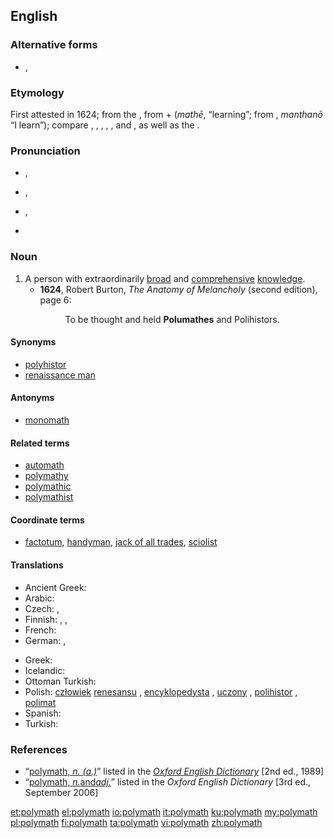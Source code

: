{{was wotd|2008|March|1}}
==English==
{{wikipedia}}

===Alternative forms===
* {{l|en|polumathe}}, {{l|en|polymathe}} {{defdate|both 17th century}}

===Etymology===
First attested in 1624; from the {{etyl|grc|en}} {{term|sc=polytonic|πολυμαθής||tr=polumathēs|having learnt much|lang=grc}}, from {{term|sc=polytonic|πολύς||tr=polus|much|lang=grc}} + {{term|sc=polytonic|μάθη|lang=grc}} (''mathē'', “learning”; from {{term|sc=polytonic|μανθάνω|lang=grc}}, ''manthanō'' “I learn”); compare {{term|opsimath|lang=en}}, {{term|philomath|lang=en}}, {{term|polyhistor|lang=en}}, {{term|polymathic|lang=en}}, {{term|polymathist|lang=en}}, and {{term|polymathy|lang=en}}, as well as the {{etyl|fr|-}} {{term|polymathe|lang=fr}}.

===Pronunciation===
* {{a|RP}} {{enPR|pŏʹlĭmăth}}, {{IPA|/ˈpɒlɪmæθ/}}
* {{a|UK}} {{enPR|pŏʹlĭmăth}}, {{IPA|/ˈpɒlɪmaθ/}}
* {{a|US}} {{enPR|pŏʹlimăth'}}, {{IPA|/ˈpɑliˌmæθ/}}
* {{audio|en-us-polymath.ogg|Audio (US)}}

===Noun===
{{en-noun}}

# A person with extraordinarily [[broad]] and [[comprehensive]] [[knowledge]].
#* '''1624''', Robert Burton, ''The Anatomy of Melancholy'' (second edition), page 6:
#*: To be thought and held '''Polumathes''' and Polihistors.

====Synonyms====
* [[polyhistor]]
* [[renaissance man]]

====Antonyms====
* [[monomath]]

====Related terms====
* [[automath]]
* [[polymathy]]
* [[polymathic]]
* [[polymathist]]

====Coordinate terms====
* [[factotum]], [[handyman]], [[jack of all trades]], [[sciolist]]

====Translations====
{{trans-top|Person with extraordinarily broad and comprehensive knowledge}}
* Ancient Greek: {{t|grc|πολυΐστωρ|m}}
* Arabic: {{t+|ar|علامة|tr=ʿallāma}}
* Czech: {{t|cs|renesanční člověk|m}}, {{t|cs|polyhistor|m}}
* Finnish: {{t|fi|monitietäjä}}, {{t|fi|polyhistori}}, {{t+|fi|yleisnero}}
* French: {{t+|fr|polymathe|m|f}}
* German: {{t|de|Polyhistor|m}}, {{t|de|Universalgelehrter|m}}
{{trans-mid}}
* Greek: {{t+|el|πολυμαθής|m}}
* Icelandic: {{t|is|fjölfræðingur}}
* Ottoman Turkish: {{t|ota|علامه|tr=allame}}
* Polish: [[człowiek]] [[renesansu]] {{g|m}},  [[encyklopedysta]] {{g|m}}, [[uczony]] {{g|m}}, [[polihistor]] {{g|m}}, [[polimat]] {{g|m}}
* Spanish: {{t+|es|polímata|m|f}}
* Turkish: {{t+|tr|allame}}
{{trans-bottom}}

===References===
* “<span class="plainlinks">[http://www.oed.com/oed2/00183307 polymath, ''n. (a.)'']</span>” listed in the ''[[w:Oxford English Dictionary|Oxford English Dictionary]]'' [2nd ed., 1989]
* “<span class="plainlinks">[http://www.oed.com/view/Entry/147212 polymath, ''n. ''and'' adj.'']</span>” listed in the ''Oxford English Dictionary'' [3rd ed., September 2006]

[[et:polymath]]
[[el:polymath]]
[[io:polymath]]
[[it:polymath]]
[[ku:polymath]]
[[my:polymath]]
[[pl:polymath]]
[[fi:polymath]]
[[ta:polymath]]
[[vi:polymath]]
[[zh:polymath]]
